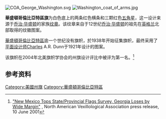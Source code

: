 {{Infobox Flag
| Name = 華盛頓哥倫比亞特區旗
| Article = 
| Type =
| Image = Flag of the District of Columbia.svg
| Nickname =
| Morenicks =
| Use =
| Symbol =
| Proportion =
| Adoption = 1938年10月15日
| Design = 
| Designer = Charles A.R. Dunn
}}
[[File:COA_George_Washington.svg|thumb]]
[[File:Washington_coat_of_arms.jpg|thumb]]

'''華盛頓哥倫比亞特區旗'''为白色底上的两条红色横条和三颗红色[[五角星|五角星]]，这一设计来源于[[乔治·华盛顿|乔治·华盛顿]]的家族[[纹章|纹章]]。该纹章来自于12世纪[[乔治·华盛顿|乔治·华盛顿]]的祖先在[[英格兰|英格兰]]北部取得的纹徽图案。

[[華盛頓哥倫比亞特區|華盛頓哥倫比亞特區]]逾一个世纪没有旗帜，於1938年开始征集旗帜，最终采用了[[平面设计师|平面设计师]]Charles A.R. Dunn于1921年设计的图案。

该旗帜在2004年北美旗帜学协会的州旗设计评比中被评为第一名。<ref>[http://www.nava.org/Flag%20Design/State&Provincial%20Survey%202001/surveyresults.htm "New Mexico Tops State/Provincial Flags Survey, Georgia Loses by Wide Margin"] {{webarchive|url=https://web.archive.org/web/20110606033347/http://www.nava.org/Flag%20Design/State%26Provincial%20Survey%202001/surveyresults.htm |date=2011-06-06 }}, North American Vexillological Association press release, 10 June 2001</ref>

==参考资料==
{{Reflist}}

{{U.S. flags}}

[[Category:美國州旗|Category:美國州旗]]
[[Category:華盛頓哥倫比亞特區|Category:華盛頓哥倫比亞特區]]